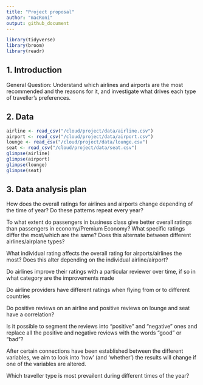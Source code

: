 ```yaml
---
title: "Project proposal"
author: "macRoni"
output: github_document
---
```


```r
library(tidyverse)
library(broom)
library(readr)
```

## 1. Introduction

General Question: Understand which airlines and airports are the most recommended and the reasons for it, and investigate what drives each type of traveller’s preferences.



## 2. Data

```r
airline <- read_csv("/cloud/project/data/airline.csv")
airport <- read_csv("/cloud/project/data/airport.csv")
lounge <- read_csv("/cloud/project/data/lounge.csv")
seat <- read_csv("/cloud/project/data/seat.csv")
glimpse(airline)
glimpse(airport)
glimpse(lounge)
glimpse(seat)
```


## 3. Data analysis plan

How does the overall ratings for airlines and airports change depending of the time of year? Do these patterns repeat every year?

To what extent do passengers in business class give better overall ratings than passengers in economy/Premium Economy?
What specific ratings differ the most/which are the same?
Does this alternate between different airlines/airplane types?

What individual rating affects the overall rating for airports/airlines the most? Does this alter depending on the individual airline/airport?

Do airlines improve their ratings with a particular reviewer over time, if so in what category are the improvements made

Do airline providers have different ratings when flying from or to different countries

Do positive reviews on an airline and positive reviews on lounge and seat have a correlation?

Is it possible to segment the reviews into “positive” and “negative” ones and replace all the positive and negative reviews with the words “good” or “bad”?

After certain connections have been established between the different variables, we aim to look into ‘how’ (and ‘whether’) the results will change if one of the variables are altered.

Which traveller type is most prevailent during different times of the year?
